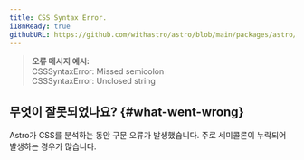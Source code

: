 ```yaml
---
title: CSS Syntax Error.
i18nReady: true
githubURL: https://github.com/withastro/astro/blob/main/packages/astro/src/core/errors/errors-data.ts
---
```


> **오류 메시지 예시:**<br/>
CSSSyntaxError: Missed semicolon<br/>
CSSSyntaxError: Unclosed string<br/>

## 무엇이 잘못되었나요? \{#what-went-wrong\}

Astro가 CSS를 분석하는 동안 구문 오류가 발생했습니다. 주로 세미콜론이 누락되어 발생하는 경우가 많습니다.